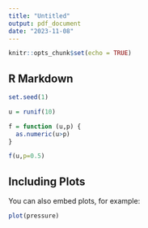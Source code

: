 ```yaml
---
title: "Untitled"
output: pdf_document
date: "2023-11-08"
---
```


```r
knitr::opts_chunk$set(echo = TRUE)
```

## R Markdown


```r
set.seed(1)

u = runif(10)

f = function (u,p) {
  as.numeric(u>p)
}

f(u,p=0.5)
```

## Including Plots

You can also embed plots, for example:

```r
plot(pressure)

```


